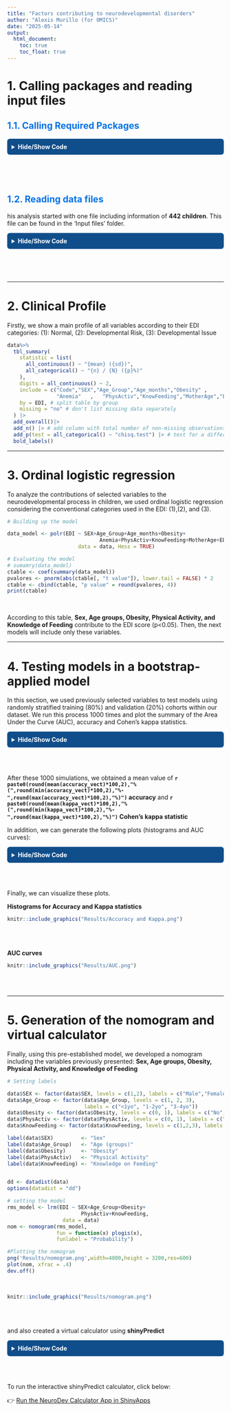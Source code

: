 ```yaml
---
title: "Factors contributing to neurodevelopmental disorders"
author: "Alexis Murillo (for OMICS)"
date: "2025-05-14"
output: 
  html_document:
    toc: true
    toc_float: true
---
```


<style>
h2 {
  color: #0073e6;
}
</style>

# 1. Calling packages and reading input files

## 1.1. Calling Required Packages

<details>
<summary style="background-color:#104E8B; color:white; padding:10px; border-radius:6px; cursor:pointer; font-weight:bold;">Hide/Show Code</summary>

```r
library(caret)
library(dplyr)
library(effects)
library(gtsummary)
library(MASS)
library(pROC)
library(readxl)
library(rmarkdown)
library(rms)
library(tidyverse)
set.seed(1233)

```
</details> 

<br> <br>
```r

```
## 1.2. Reading data files

his analysis started with one file including information of **442 children**. This file can be found in the 'Input files' folder.

<details>
<summary style="background-color:#104E8B; color:white; padding:10px; border-radius:6px; cursor:pointer; font-weight:bold;">Hide/Show Code</summary>
```r

#Loading expression data
read_excel('Input File/BASE_OF.xlsx')->data

#Formatting data
data%>%
  mutate(SEX=factor(SEX,levels=c('1','2')),
         Age_Group=factor(Age_Group,levels=c('1','2','3')),
         Age_months=as.numeric(Age_months),
         EDI=factor(EDI,levels=c('1','2','3')),
         Obesity=factor(Obesity,levels=c('0','1')),
         Anemia=factor(Anemia,levels=c('0','1')),
         PhysActiv=factor(PhysActiv,levels=c('0','1')),
         KnowFeeding=factor(KnowFeeding,levels=c('1','2','3')),
         MotherAge=as.numeric(MotherAge),
         EDULevel=factor(EDULevel,levels=c('1','2','3','4','5'))
         )->data
data->data_calculator

```
</details>

<br> <br>
```r

```
\newpage
___

# 2. Clinical Profile

Firstly, we show a main profile of all variables according to their EDI categories:
(1): Normal, (2): Developmental Risk, (3): Developmental Issue

```r
data%>%
  tbl_summary(      
    statistic = list(
      all_continuous() ~ "{mean} ({sd})",
      all_categorical() ~ "{n} / {N} ({p}%)"
    ),
    digits = all_continuous() ~ 2,
    include = c("Code","SEX","Age_Group","Age_months","Obesity" ,   
                "Anemia"   ,   "PhysActiv","KnowFeeding","MotherAge","EDULevel" ),
    by = EDI, # split table by group
    missing = "no" # don't list missing data separately
  ) |> 
  add_overall()|> 
  add_n() |> # add column with total number of non-missing observations
  add_p(test = all_categorical() ~ "chisq.test") |> # test for a difference between groups
  bold_labels()
```
\newpage
___

# 3. Ordinal logistic regression

To analyze the contributions of selected variables to the neurodevelopmental process in children, we used ordinal logistic regression considering the conventional categories used in the EDI: (1),(2), and (3).

```r

# Building up the model

data_model <- polr(EDI ~ SEX+Age_Group+Age_months+Obesity+
                              Anemia+PhysActiv+KnowFeeding+MotherAge+EDULevel,
                       data = data, Hess = TRUE)

# Evaluating the model
# sumamry(data_model)
ctable <- coef(summary(data_model))
pvalores <- pnorm(abs(ctable[, "t value"]), lower.tail = FALSE) * 2
ctable <- cbind(ctable, "p value" = round(pvalores, 4))
print(ctable)
```
<br>

According to this table, **Sex, Age groups, Obesity, Physical Activity, and Knowledge of Feeding** contribute to the EDI score (p<0.05). Then, the next models will include only these variables.

\newpage
___

# 4. Testing models in a bootstrap-applied model

In this section, we used previously selected variables to test models using randomly stratified training (80%) and validation (20%) cohorts within our dataset. We run this process 1000 times and plot the summary of the Area Under the Curve (AUC), accuracy and Cohen’s kappa statistics.

<details>
<summary style="background-color:#104E8B; color:white; padding:10px; border-radius:6px; cursor:pointer; font-weight:bold;">Hide/Show Code</summary>
```r
# Number of iterations
n_reps <- 10

# Saving metrics
accuracy_vect <- numeric(n_reps)
kappa_vect <- numeric(n_reps)
labels_acu <- c()
pred_acu <- c()
probs_acu <- data.frame()

for (i in 1:n_reps) {
  
  # Random splitting training/validation cohorts
  trainIndex <- createDataPartition(data$EDI, p = 0.8, list = FALSE)
  training_data <- data[trainIndex, ]
  validation_data <- data[-trainIndex, ]
  
  # Traning the model
  data_model <- polr(EDI ~ SEX+Age_Group+Age_months+Obesity+
                              Anemia+PhysActiv+KnowFeeding+MotherAge+EDULevel,
                       data = training_data, Hess = TRUE)
  
  # Predicting results
  predictions <- predict(data_model, newdata = validation_data)
  probes <- predict(data_model, newdata = validation_data, type = "probs")
  
  # Evaluating parameters
  cm <- confusionMatrix(predictions, validation_data$EDI)
  accuracy_vect[i] <- cm$overall["Accuracy"]
  kappa_vect[i] <- cm$overall["Kappa"]
  
  # Saving results
  labels_acu <- c(labels_acu, as.character(validation_data$EDI))
  pred_acu <- c(pred_acu, as.character(predictions))
  probs_acu <- rbind(probs_acu, probes)
  
}

```
</details>
<br><br>

After these 1000 simulations, we obtained a mean value of **`r paste0(round(mean(accuracy_vect)*100,2),"% (",round(min(accuracy_vect)*100,2),"%-",round(max(accuracy_vect)*100,2),"%)")` accuracy** and **`r paste0(round(mean(kappa_vect)*100,2),"% (",round(min(kappa_vect)*100,2),"%-",round(max(kappa_vect)*100,2),"%)")` Cohen’s kappa statistic** 

In addition, we can generate the following plots (histograms and AUC curves):

<details>
<summary style="background-color:#104E8B; color:white; padding:10px; border-radius:6px; cursor:pointer; font-weight:bold;">Hide/Show Code</summary>
```r

# Histograms from Accuracy and Kappa 
png('Results/Accuracy and Kappa.png',width=3800,height = 2200,res=600)
par(mfrow = c(1, 2)) 
hist(accuracy_vect, main = "Accuracy Distribution", col = "lightblue")
hist(kappa_vect, main = "Kappa Distribution", col = "lightgreen")
dev.off()

# Generating AUC


# Checking labels
labels_factor <- factor(labels_acu, levels = levels(data$EDI))

# Using pROC
auc_multi <- multiclass.roc(response = labels_factor, predictor = as.matrix(probs_acu))



par(mfrow = c(1, 3))  

nivels <- levels(data$EDI)



#Saving plot
png('Results/AUC.png',width=5000,height = 2000,res=600)
par(mfrow = c(1, 3))
for (class in nivels) {
  
  # Setting Binary Labels (1 when it matches, 0 when it doesn't match)
  binary_response <- ifelse(labels_factor == class, 1, 0)
  
  if (length(unique(binary_response)) == 2) {
    
    # ROC_curve
    roc_class <- roc(binary_response, probs_acu[[class]])
    auc_value <- round(auc(roc_class), 3)
    
    # Plotting ROC
    plot(roc_class,
         main = paste("ROC - Class", class),
         col = "blue",
         lwd = 2)
    
    # Adding AUC values
    text(x = 0.4, y = 0.2, labels = paste("AUC =", round(auc_value,2)), col = "red", cex = 1.2)
    
    } else {
    cat("Class", class, "have insufficient data\n")
  }
}
dev.off()
```
</details>
<br><br>

Finally, we can visualize these plots.

**Histograms for Accuracy and Kappa statistics**

```r

knitr::include_graphics("Results/Accuracy and Kappa.png")

```
<br> <br>

**AUC curves**

```r

knitr::include_graphics("Results/AUC.png")

```
<br> <br>


\newpage
___

# 5. Generation of the nomogram and virtual calculator

Finally, using this pre-established model, we developed a nomogram including the variables previously presented: **Sex, Age groups, Obesity, Physical Activity, and Knowledge of Feeding**

```r
# Setting labels

data$SEX <- factor(data$SEX, levels = c(1,2), labels = c("Male","Female"))
data$Age_Group <- factor(data$Age_Group, levels = c(1, 2, 3), 
                         labels = c("<1yo", "1-2yo", "3-4yo"))
data$Obesity <- factor(data$Obesity, levels = c(0, 1), labels = c("No", "Yes"))
data$PhysActiv <- factor(data$PhysActiv, levels = c(0, 1), labels = c("No", "Yes"))
data$KnowFeeding <- factor(data$KnowFeeding, levels = c(1,2,3), labels = c("Low", "Intermediate","High"))

label(data$SEX)         <- "Sex"
label(data$Age_Group)   <- "Age (groups)"
label(data$Obesity)     <- "Obesity"
label(data$PhysActiv)   <- "Physical Activity"
label(data$KnowFeeding) <- "Knowledge on Feeding"


dd <- datadist(data)
options(datadist = "dd")

# setting the model
rms_model <- lrm(EDI ~ SEX+Age_Group+Obesity+
                        PhysActiv+KnowFeeding,
                  data = data)
nom <- nomogram(rms_model,
                fun = function(x) plogis(x),  
                funlabel = "Probability")

#Plotting the nomogram
png('Results/nomogram.png',width=4800,height = 3200,res=600)
plot(nom, xfrac = .4)
dev.off()
```
<br>
```r

knitr::include_graphics("Results/nomogram.png")

```
<br> <br>

and also created a virtual calculator using **shinyPredict**

<details>
<summary style="background-color:#104E8B; color:white; padding:10px; border-radius:6px; cursor:pointer; font-weight:bold;">Hide/Show Code</summary>
```r

 library(shiny) 
 library(ggplot2) 
 library(DT) 
 library(survival) 
 library(splines) 
 library(shinythemes) 
 library(ggthemes) 
 library(Epi) 
 # Load list of models 
 load(file="models.RData") 
 lv.malli.value<-as.character(seq(tmp.mallit)) 
 names(lv.malli.value)<-sapply(tmp.mallit,function(x){as.character(formula(x))[3]}) 
 tmp.dt.AIC<-data.frame(Model=sapply(tmp.mallit,function(x){as.character(formula(x))[3]}),
                                      AIC=sapply(tmp.mallit,function(x)AIC(x))) 
 tmp.dt.AIC<-tmp.dt.AIC[order(tmp.dt.AIC$AIC),] 
 tmp.dt.AIC$Relative.likelihood<-exp((tmp.dt.AIC$AIC[1]-tmp.dt.AIC$AIC)/2) 
 # Time variable name 
 lv.i.coxph<-sum(class(tmp.mallit[[1]])%in%'coxph') 
 lv.time<-gsub(x=strsplit(x=strsplit(x=as.character(formula(tmp.mallit[[1]]))[2],split = "\\(")[[1]][2],
                          split=",")[[1]][1],pattern = "\\)",replacement = "") 
 # X-variable names 
 tmp.otsikko<-names(tmp.mallit) 
 if(is.null(tmp.otsikko)){Models.otsikko<-paste0("Model ",seq(length(tmp.mallit)))} 
 if(!is.null(tmp.otsikko)){Models.otsikko<-ifelse(tmp.otsikko=="",paste0("Model ",seq(length(tmp.mallit))),tmp.otsikko)} 
 # Osa 1 loppu 
lv.xvars<-c("SEX", "Age_Group", "Obesity", "PhysActiv", "KnowFeeding")
# Osa 1A alku 
 # Data frame containing predictions 
 tee.dt<-function(input){ 
     lv.dt<-expand.grid( 
 # Osa 1A loppu 
SEX=factor(input$SEX,levels=c("Male","Female")),
Age_Group=factor(input$Age_Group,levels=c("<1yo","1-2yo","3-4yo")),
Obesity=factor(input$Obesity,levels=c("No","Yes")),
PhysActiv=factor(input$PhysActiv,levels=c("No","Yes")),
KnowFeeding=factor(input$KnowFeeding,levels=c("Low","Intermediate","High"))# Osa 2 alku 
     ) 
     lv.class<-class(tmp.mallit[[as.numeric(input$Model)]]) 
     if(sum(lv.class%in%"coxph")>0){ 
         lv.pred<-predict(tmp.mallit[[as.numeric(input$Model)]],newdata=lv.dt,se.fit = TRUE,type="survival") 
     } 
     if(sum(lv.class%in%c("lm","glm"))>0){lv.pred<-predict(tmp.mallit[[as.numeric(input$Model)]],newdata=lv.dt,se.fit = TRUE,type="response")} 
     lv.dt$Predicted<-lv.pred$fit 
     lv.dt$se.fit<-lv.pred$se.fit 
     lv.dt$Predicted.lo<-lv.pred$fit-1.96*lv.pred$se.fit 
     lv.dt$Predicted.hi<-lv.pred$fit+1.96*lv.pred$se.fit 
     if(sum(lv.class%in%"coxph")>0){ 
          lv.dt$Predicted.lo<-ifelse(lv.dt$Predicted.lo<0,0,lv.dt$Predicted.lo) 
      } 
     lv.dt 
 } 
 # Define UI for application that draws a histogram 
 ui <- fluidPage(theme = shinytheme( 
 "readable"), 
     # Application title 
     titlePanel( 
 "Neurodevelopmental disorder in Children"), 
     # Sidebar with a slider input 
     sidebarLayout( 
         sidebarPanel( 
             #textAreaInput("AddPlot",label="Add plot script",value="",rows=3), 
             #actionButton("Toteuta", label="Submit"), 
             radioButtons("Model",label="Select model", 
                              choices=lv.malli.value,inline=FALSE), 
             # Osa 2 loppu 
radioButtons(inputId="SEX", label="Sex",
 choices=c("Male"="Male","Female"="Female"), selected = "Male"),
radioButtons(inputId="Age_Group", label="Age (groups)",
 choices=c("<1yo"="<1yo","1-2yo"="1-2yo","3-4yo"="3-4yo"), selected = "<1yo"),
radioButtons(inputId="Obesity", label="Obesity",
 choices=c("No"="No","Yes"="Yes"), selected = "No"),
radioButtons(inputId="PhysActiv", label="Physical Activity",
 choices=c("No"="No","Yes"="Yes"), selected = "No"),
radioButtons(inputId="KnowFeeding", label="Knowledge on Feeding",
 choices=c("Low"="Low","Intermediate"="Intermediate","High"="High"), selected = "Low"),            # Osa 3 alku 
         ), 
         mainPanel( 
             tabsetPanel(id='tabs', 
                 tabPanel("Plot",plotOutput("distPlot")), 
                 tabPanel("Data", dataTableOutput("Data")), 
                tabPanel("Summary", verbatimTextOutput("Summary")), 
                 tabPanel("AIC", htmlOutput("AICTab")), 
                 tabPanel("Info",htmlOutput("Info")) 
         ) 
     ) 
 )) 
 # Define server logic required to draw a histogram 
 server <- function(input, output, session) { 
  
     output$distPlot <- renderPlot({ 
         tmp.dt<-tee.dt(input) 
         #browser()
         colore<-hsv(runif(1), 1, 1)
          lv.txt<-paste("lv.p1<-ggplot(tmp.dt,aes(x=1,y=Predicted))+geom_line(color=colore)+geom_point(color=colore)+
                        geom_errorbar(aes(ymin = tmp.dt$Predicted.lo, ymax = tmp.dt$Predicted.hi),width = 0.1,color=colore)+
                        geom_ribbon(aes(ymin = tmp.dt$Predicted.lo, ymax = tmp.dt$Predicted.hi), alpha=.2,color=colore)+
                        coord_flip()+theme_bw()+
                        geom_text(aes(x=1.2,y=Predicted),label=paste0(round(tmp.dt$Predicted,2),
                        ' (',round(tmp.dt$Predicted.lo,2),'-',
                        round(tmp.dt$Predicted.hi,2),')'),size=3.5)+
                        scale_x_continuous(name='',limits=c(0.5,1.5),breaks=c(0,2))+
                        scale_y_continuous(name='Prediction',limits=c(-0.2,1.2),breaks=c(0,0.25,0.5,0.75,1))") 
         
          eval(parse(text=lv.txt)) 
          
         input$Toteuta 

         lv.p1 
     },width=800,height=500,res=300) 
     output$Data<-DT::renderDataTable({ 
         tmp.dt<-tee.dt(input) 
     tmp.title<-'Data and predictions' 
 DT::datatable(tmp.dt,
                           extensions = 'Buttons',escape=TRUE,
                           options = list(
                             pageLength = 50,
                             dom = 'Blfrtip',
                             buttons = list(
                               list(extend = 'copy', title = tmp.title),
                               list(extend = 'csv', title = tmp.title),
                               list(extend = 'excel', title = tmp.title),
                               list(extend = 'pdf', title = tmp.title)
                             )
                           )) 
     }) 
     output$AICTab<- renderPrint({ 
       knitr::kable(tmp.dt.AIC,format='html',caption='Compring models with AIC') 
      }) 
     output$Summary<- renderPrint({ 
      if(sum(class(tmp.mallit[[as.numeric(input$Model)]])%in%"coxph")>0)lv.testi<-cox.zph(tmp.mallit[[as.numeric(input$Model)]]) 
     else{lv.testi<-NULL} 
         tmp.ulos.S<-list(summary(tmp.mallit[[as.numeric(input$Model)]]),lv.testi) 
          if(is.null(lv.testi)) {names(tmp.ulos.S)<-c('Model','')} 
          if(!is.null(lv.testi)) {names(tmp.ulos.S)<-c('Model','Testing PH assumption')} 
         cat("\n Current model:" ,Models.otsikko[as.numeric(input$Model)],"\n\n") 
         tmp.ulos.S 
     }) 
     output$Info<-renderText({ 
          HTML( scan(quiet=TRUE,file="ModelInfo.html",what=""))}) 
 } 
 # Run the application 
 shinyApp(ui = ui, server = server) 

# Using shinylive and 
shinylive::export(appdir = "ShinyApp", destdir = "site")
#httpuv::runStaticServer("docs")

```
</details>
<br>
<br>

To run the interactive shinyPredict calculator, click below:

👉 [Run the NeuroDev Calculator App in ShinyApps](https://omicsperulab.shinyapps.io/NeuroDev_Calculator/)
